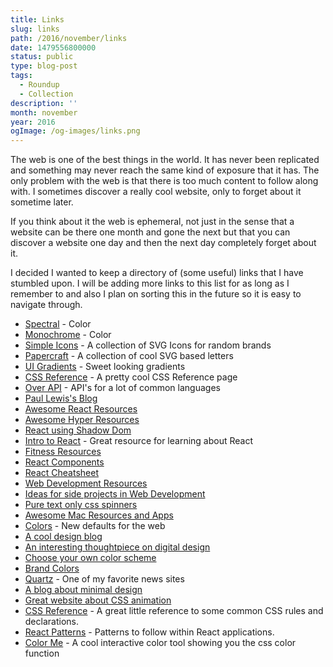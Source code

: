 ```yaml
---
title: Links
slug: links
path: /2016/november/links
date: 1479556800000
status: public
type: blog-post
tags:
  - Roundup
  - Collection
description: ''
month: november
year: 2016
ogImage: /og-images/links.png
---
```




The web is one of the best things in the world. It has never been replicated and
something may never reach the same kind of exposure that it has. The only
problem with the web is that there is too much content to follow along with. I
sometimes discover a really cool website, only to forget about it sometime
later.

If you think about it the web is ephemeral, not just in the sense that a website
can be there one month and gone the next but that you can discover a website one
day and then the next day completely forget about it.

I decided I wanted to keep a directory of (some useful) links that I have
stumbled upon. I will be adding more links to this list for as long as I
remember to and also I plan on sorting this in the future so it is easy to
navigate through.

- [Spectral](http://jxnblk.com/Spectral/) - Color
- [Monochrome](https://monochrome.jxnblk.com/) - Color
- [Simple Icons](https://simpleicons.org/) - A collection of SVG Icons for
  random brands
- [Papercraft](http://jxnblk.com/papercraft/) - A collection of cool SVG based
  letters
- [UI Gradients](http://uigradients.com/#GreenBeach) - Sweet looking gradients
- [CSS Reference](http://ref.openweb.io/CSS/) - A pretty cool CSS Reference page
- [Over API](http://overapi.com/) - API's for a lot of common languages
- [Paul Lewis's Blog](https://aerotwist.com/)
- [Awesome React Resources](https://github.com/enaqx/awesome-react)
- [Awesome Hyper Resources](https://github.com/bnb/awesome-hyper)
- [React using Shadow Dom](https://github.com/Wildhoney/ReactShadow)
- [Intro to React](http://academy.plot.ly/react/1-introduction/) - Great
  resource for learning about React
- [Fitness Resources](http://liamrosen.com/fitness.html)
- [React Components](http://devarchy.com/react-components)
- [React Cheatsheet](http://ricostacruz.com/cheatsheets/react.html)
- [Web Development Resources](http://floatingboxes.com/resources/)
- [Ideas for side projects in Web Development](https://github.com/melanierichards/just-build-websites)
- [Pure text only css spinners](http://tawian.io/text-spinners/)
- [Awesome Mac Resources and Apps](https://github.com/jaywcjlove/awesome-mac/blob/master/README-en.md)
- [Colors](http://clrs.cc/) - New defaults for the web
- [A cool design blog](http://blog.neave.com/)
- [An interesting thoughtpiece on digital design](http://www.frankchimero.com/writing/what-screens-want/)
- [Choose your own color scheme](http://www.colourco.de/)
- [Brand Colors](https://brandcolors.net/)
- [Quartz](http://qz.com/) - One of my favorite news sites
- [A blog about minimal design](http://www.minimallyminimal.com/)
- [Great website about CSS animation](http://adamschwartz.co/magic-of-css/)
- [CSS Reference](http://cssreference.io/) - A great little reference to some
  common CSS rules and declarations.
- [React Patterns](http://reactpatterns.com) - Patterns to follow within React
  applications.
- [Color Me](https://colorme.io/) - A cool interactive color tool showing you
  the css color function

